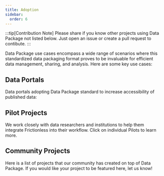 ```yaml
---
title: Adoption
sidebar:
  order: 6
---
```



:::tip[Contribution Note]
Please share if you know other projects using Data Package not listed below. Just open an issue or create a pull request to contibute.
:::

Data Package use cases encompass a wide range of scenarios where this standardized data packaging format proves to be invaluable for efficient data management, sharing, and analysis. Here are some key use cases:

## Data Portals

Data portals adopting Data Package standard to increase accessibility of published data:

<CardGrid>
  <ImageLinkCard
    title="Dryad"
    imageSrc={adoption.dryad.src}
    description="A pilot project to integrate Frictionless Data Validation within Dryad, a curated resource that enhances the discoverability, reusability, and citation of research data"
    href="https://blog.okfn.org/2020/11/18/dryad-and-frictionless-data-collaboration/"
  />
  <ImageLinkCard
    title="Our World in Data"
    imageSrc={adoption.owid.src}
    description="Our World in Data publushes their datasets using Data Package standard. Most datasets included here are annual time series data for social and economic indicators by country."
    href="https://github.com/owid/owid-datasets"
  />
</CardGrid>

## Pilot Projects

We work closely with data researchers and institutions to help them integrate Frictionless into their workflow. Click on individual Pilots to learn more.

<CardGrid>
<ImageLinkCard
  title="BCO-DMO"
  imageSrc={adoption.bcodmo.src}
  description="A pilot collaboration with the Biological and Chemical Oceanography Data Management Office (BCO-DMO)."
  href="https://frictionlessdata.io/blog/2020/02/10/frictionless-data-pipelines-for-open-ocean/"
/>

<ImageLinkCard
  title="PUDL"
  imageSrc={adoption.pudl.src}
  description="A pilot collaboration with the Public Utility Data Liberation project (PUDL), aimed at simplifying the usability of US energy data."
  href="https://frictionlessdata.io/blog/2020/03/18/frictionless-data-pilot-study/"
/>

<ImageLinkCard
  title="Data Readiness Group"
  imageSrc={adoption.oxford.src}
  description="A pilot collaboration with Dr. Philippe Rocca-Serra's Data Readiness Group at Oxford, focusing on streamlining the reporting of scientific experimental results using Data Package specifications."
  href="https://blog.okfn.org/2020/07/21/clarifying-the-semantics-of-data-matrices-and-results-tables-a-frictionless-data-pilot/"
/>

<ImageLinkCard
  title="Data Management for TEDDINET"
  imageSrc={adoption.dm4t.src}
  description="A pilot collaboration applying Frictionless Data approaches to address data legacy challenges within the TEDDINET project, a research network dedicated to transforming energy demand in buildings."
  href="https://frictionlessdata.io/blog/2017/12/19/dm4t/"
/>

<ImageLinkCard
  title="Western Pennsylvania Regional Data Center"
  imageSrc={adoption.uop.src}
  description="A pilot collaboration to showcase an implementation that expounds on the quality and description of datasets in CKAN-based open data portals with the Western Pennsylvania Regional Data Center - a part of The University of Pittsburgh Center for Urban and Social Research."
  href="https://frictionlessdata.io/blog/2017/12/15/university-of-pittsburgh/"
/>

<ImageLinkCard
  title="UK Data Service"
  imageSrc={adoption.ukds.src}
  description="A pilot collaboration to utilize Frictionless Data software for assessing and reporting on data quality, as well as generating visualizations from data and metadata within the UK data context."
  href="https://frictionlessdata.io/blog/2017/12/12/ukds/"
/>

<ImageLinkCard
  title="eLife"
  imageSrc={adoption.elife.src}
  description="A pilot collaboration to explore the use of the goodtables library for validating all scientific research datasets hosted by eLife and advocating for open data reuse in Life and Biomedical sciences."
  href="https://frictionlessdata.io/blog/2017/10/24/elife/"
/>

<ImageLinkCard
  title="University of Cambridge - Retinal Mosaics"
  imageSrc={adoption.cambridge.src}
  description="A pilot collaboration to trial Frictionless software for packaging and reading data, supporting computational techniques in the investigation of nervous system development."
  href="https://frictionlessdata.io/blog/2017/08/15/university-of-cambridge/"
/>

<ImageLinkCard
  title="Pacific Northwest National Laboratory - Active Data Biology"
  imageSrc={adoption.pnnl.src}
  description="A pilot collaboration to explore the use of Frictionless Data's specifications and software for generating schemas for tabular data and validating metadata within a biological application hosted on GitHub."
  href="https://frictionlessdata.io/blog/2017/06/26/pacific-northwest-national-laboratory-active-data-biology/"
/>

<ImageLinkCard
  title="Causa Natura - Pescando Datos"
  imageSrc={adoption.causanatura.src}
  description="A pilot collaboration to employ data validation software within the Causa Natura project, enhancing data quality to support fisher communities and advocacy groups."
  href="https://frictionlessdata.io/blog/2017/08/15/causa-natura-pescando-datos/"
/>
</CardGrid>

## Community Projects

Here is a list of projects that our community has created on top of Data Package. If you would like your project to be featured here, let us know!

<CardGrid>
<ImageLinkCard
  title="European Commission"
  imageSrc={adoption.eucom.src}
  description="The European Commission launched a CSV schema validator using the tabular data package specification, as part of the ISA² Interoperability Testbed."
  href="https://frictionlessdata.io/blog/2021/06/28/frictionless-specs-european-commission/"
/>

<ImageLinkCard
  title="GitHub"
  imageSrc={adoption.github.src}
  description="GitHub uses Data Package standard in some of their research projects."
  href="https://github.com/github/innovationgraph"
/>

<ImageLinkCard
  title="GBIF"
  imageSrc={adoption.gbif.src}
  description="The Global Biodiversity Information Facility (GBIF) uses Data Package as a format to publish biodiversity data."
  href="https://www.gbif.org/news/3b0zVJSYPpzuFQ83F8v13q/gbif-releases-ipt-version-3"
/>

<ImageLinkCard
  title="Validata"
  imageSrc={adoption.validata.src}
  description="OpenDataFrance created Validata, a platform for local public administration in France to validate CSV files on the web, using the tabular data package specification."
  href="https://frictionlessdata.io/blog/2020/04/23/table-schema-catalog/"
/>

<ImageLinkCard
  title="Libraries Hacked"
  imageSrc={adoption.librariesHacked.src}
  description="Libraries hacked is a project started in 2014 to promote the use of open data in libraries."
  href="https://frictionlessdata.io/blog/2022/02/07/libraries-hacked/"
/>

<ImageLinkCard
  title="HubMAP"
  imageSrc={adoption.hubmap.src}
  description="HuBMAP is creating an open, global atlas of the human body at the cellular level."
  href="https://frictionlessdata.io/blog/2021/02/04/tableschema-to-template/"
/>

<ImageLinkCard
  title="Etalab"
  imageSrc={adoption.etalab.src}
  description="Etalab, a department of the French interministerial digital service, launched schema.data.gouv.fr."
  href="https://frictionlessdata.io/blog/2020/05/22/etalab-case-study-schemas-data-gouv-fr/"
/>

<ImageLinkCard
  title="Nimble Learn - datapackage-m"
  imageSrc={adoption.nimblelearn.src}
  description="A set of functions written in Power Query M for working with Tabular Data Packages in Power BI Desktop and Power Query for Excel."
  href="https://frictionlessdata.io/blog/2018/07/20/nimblelearn/"
/>

<ImageLinkCard
  title="Nimble Learn - Datapackage-connector"
  imageSrc={adoption.nimblelearn.src}
  description="Power BI Custom Connector that loads one or more tables from Tabular Data Packages into Power BI."
  href="https://frictionlessdata.io/blog/2019/07/22/nimblelearn-dpc/"
/>
<ImageLinkCard
  title="Zegami"
  imageSrc={adoption.zegami.src}
  description="Zegami is using Frictionless Data specifications for data management and syntactic analysis on their visual data analysis platform."
  href="https://frictionlessdata.io/blog/2017/09/28/zegami/"
/>

<ImageLinkCard
  title="Center for Data Science and Public Policy, Workforce Data Initiative"
  imageSrc={adoption.chicago.src}
  description="Supporting state and local workforce boards in managing and publishing data."
  href="https://frictionlessdata.io/blog/2017/08/15/center-for-data-science-and-public-policy-workforce-data-initiative/"
/>

<ImageLinkCard
  title="Cell Migration Standardization Organization"
  imageSrc={adoption.cmso.src}
  description="Using Frictionless Data specs to package cell migration data and load it into Pandas for data analysis and creation of visualizations."
  href="https://frictionlessdata.io/blog/2017/05/23/cmso/"
/>

<ImageLinkCard
  title="Collections as Data Facets - Carnegie Museum of Art Collection Data"
  imageSrc={adoption.cmoa.src}
  description="Use of Frictionless Data specifications in the release of Carnegie Museum of Arts’ Collection Data for public access & creative use."
  href="https://frictionlessdata.io/blog/2017/08/09/collections-as-data/"
/>

<ImageLinkCard
  title="OpenML"
  imageSrc={adoption.openml.src}
  description="OpenML is an online platform and service for machine learning, whose goal is to make ML and data analysis simple."
  href="https://frictionlessdata.io/blog/2017/12/04/openml/"
/>

<ImageLinkCard
  title="The Data Retriever"
  imageSrc={adoption.dataRetriever.src}
  description="Data Retriever uses Frictionless Data specifications to generate and package metadata for publicly available data."
  href="https://frictionlessdata.io/blog/2017/05/24/the-data-retriever/"
/>

<ImageLinkCard
  title="Tesera"
  imageSrc={adoption.tesera.src}
  description="Tesera uses Frictionless Data specifications to package data in readiness for use in different systems and components."
  href="https://frictionlessdata.io/blog/2016/11/15/tesera/"
/>

<ImageLinkCard
  title="data.world"
  imageSrc={adoption.dataworld.src}
  description="data.world uses Frictionless Data specifications to generate schema and metadata related to an uploaded dataset and containerize all three in a Tabular Data Package."
  href="https://frictionlessdata.io/blog/2017/04/11/dataworld/"
/>

<ImageLinkCard
  title="John Snow Labs"
  imageSrc={adoption.johnSnowLabs.src}
  description="John Snow Labs uses Frictionless Data specifications to avail data to users for analysis."
  href="https://frictionlessdata.io/blog/2017/03/28/john-snow-labs/"
/>

<ImageLinkCard
  title="Open Power System Data"
  imageSrc={adoption.opsd.src}
  description="Open Power System Data uses Frictionless Data specifications to avail energy data for analysis and modeling."
  href="https://frictionlessdata.io/blog/2016/11/15/open-power-system-data/"
/>

<ImageLinkCard
  title="Dataship"
  imageSrc={adoption.dataship.src}
  description="Dataship used Frictionless Data specifications as the basis for its easy to execute, edit and share notebooks for data analysis."
  href="https://frictionlessdata.io/blog/2016/11/15/dataship/"
/>
</CardGrid>
